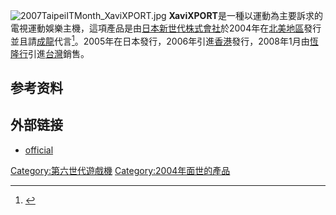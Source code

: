 {{Expand language|1=en|time=2022-02-26T18:04:04+00:00}}
[[File:2007TaipeiITMonth_XaviXPORT.jpg|thumb]]
'''XaviXPORT'''是一種以運動為主要訴求的電視運動娛樂主機，這項產品是由[[日本|日本]][[新世代株式會社|新世代株式會社]]於2004年在[[北美地區|北美地區]]發行並且請[[成龍|成龍]]代言<ref>{{Cite web|title=Weirdness: Jackie Chan Backed A Motion-Controlled Fitness Console That Pre-Dated The Wii|url=https://www.nintendolife.com/news/2016/03/weirdness_jackie_chan_backed_a_motion-controlled_fitness_console_that_pre-dated_the_wii|access-date=2022-02-26|date=2016-03-17|last=Life|first=Nintendo|work=Nintendo Life|language=en-GB|archive-date=2022-02-26|archive-url=https://web.archive.org/web/20220226180300/https://www.nintendolife.com/news/2016/03/weirdness_jackie_chan_backed_a_motion-controlled_fitness_console_that_pre-dated_the_wii}}</ref>。2005年在日本發行，2006年引進[[香港|香港]]發行，2008年1月由[[恆隆行|恆隆行]]引進[[台灣|台灣]]銷售。

==参考资料==
{{refs}}
== 外部链接 ==
*[http://www.xavix.jp/ official] {{Wayback|url=http://www.xavix.jp/ |date=20190623075723 }}

[[Category:第六世代遊戲機|Category:第六世代遊戲機]]
[[Category:2004年面世的產品|Category:2004年面世的產品]]

{{CVG-stub}}